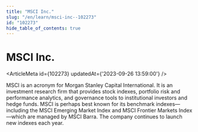 ```yaml
---
title: "MSCI Inc."
slug: "/en/learn/msci-inc--102273"
id: "102273"
hide_table_of_contents: true
---
```



# MSCI Inc.

<ArticleMeta id={102273} updatedAt={'2023-09-26 13:59:00'} />
<div className='border-solid border-b border-t-0 my-4 border-[var(--ifm-color-gray-300)]' />

MSCI is an acronym for Morgan Stanley Capital International. It is an investment research firm that provides stock indexes, portfolio risk and performance analytics, and governance tools to institutional investors and hedge funds. MSCI is perhaps best known for its benchmark indexes—including the MSCI Emerging Market Index and MSCI Frontier Markets Index—which are managed by MSCI Barra. The company continues to launch new indexes each year.
